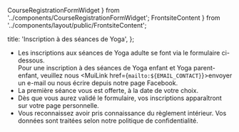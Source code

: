   CourseRegistrationFormWidget
} from '../components/CourseRegistrationFormWidget';
  FrontsiteContent
} from '../components/layout/public/FrontsiteContent';

  title: 'Inscription à des séances de Yoga',
};

* Les inscriptions aux séances de Yoga adulte se font via le formulaire ci-dessous.<br />
Pour une inscription à des séances de Yoga enfant et Yoga parent-enfant,
veuillez nous <MuiLink href={`mailto:${EMAIL_CONTACT}`}>envoyer un e-mail</MuiLink> ou
nous écrire depuis <MuiLink href={FACEBOOK_PAGE_URL} target="_blank" rel="noreferrer nofollow">notre page Facebook</MuiLink>.
* La première séance vous est offerte, à la date de votre choix.
* Dès que vous aurez validé le formulaire, vos inscriptions apparaîtront sur
<InternalLink href="/mes-inscriptionsOld">votre page personnelle</InternalLink>.
* Vous reconnaissez avoir pris connaissance du <InternalLink href="/reglement-interieur">règlement intérieur</InternalLink>.
Vos données sont traitées selon notre <InternalLink href="/confidentialite">politique de confidentialité</InternalLink>.

<CourseRegistrationFormWidget />

